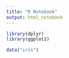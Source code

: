 ```yaml
---
title: "R Notebook"
output: html_notebook
---
```


```r
library(dplyr)
library(ggplot2)

```

```r
data("iris")
```

